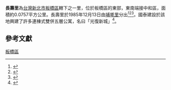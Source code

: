 
{{ROC Village or Li Info|
City/CountyName=新北市|
DivName=板橋區|
Village/LiName=長壽|
Village/Li=里|
OldName =|
Longitude =|
Latitude =|
AreaTotal =0.0757|
HouseholdTotal=962|
PopTotal =2,950|
YearMonth=2011年1月|
Head =李俊中|
Male =|
Female =|
Sub =11|
Website =|
Neighbors =|
MapLocation =|
Address =三民路2段109巷12號|
DataSource =
}}

'''長壽里'''為[[台灣|台灣]][[新北市|新北市]][[板橋區_(台灣)|板橋區]]轄下之一里，位於板橋區的東部，東南端接中和區，面積約0.0757平方公里。長壽里於1985年12月13日由[[埔墘里|埔墘里]]分出<ref>{{cite book|title= 臺灣鄉土全誌|year=1996|publisher=中一出版社}}</ref><ref>{{cite book|title=臺灣全志: 政治志·建置沿革篇|year=2007|publisher=國史館臺灣文獻館}}</ref><ref>{{cite web|title=板橋區公所網站|work=各里介紹|accessdate=2015-03-11}}</ref>。國泰建設於該地興建了許多連棟式雙併五層公寓，名曰「光復新城」<ref>{{cite web|author=台北縣板橋市光復國中專題團隊|title=水田傳奇網站|url=http://library.taiwanschoolnet.org/cyberfair2004/C0427220383/|work=我們的社區長壽里|accessdate=2015-03-13}}</ref>。
==參考文獻==
{{reflist}}

{{新北市板橋區}}

[[Category:新北市的里|板橋區]]